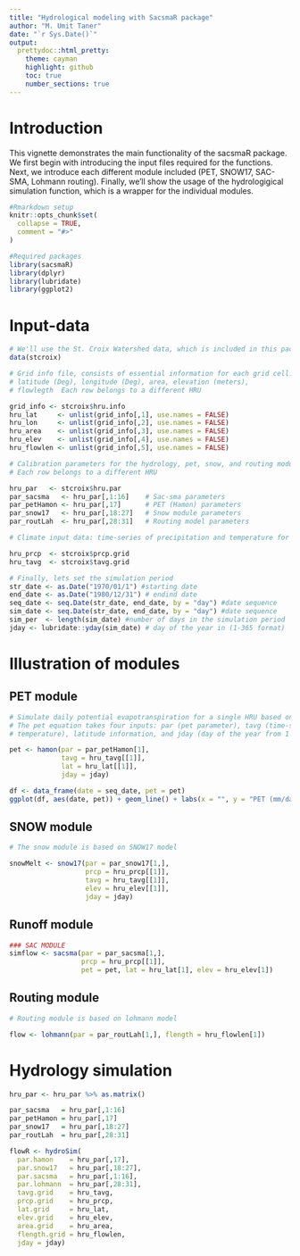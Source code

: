 ```yaml
---
title: "Hydrological modeling with SacsmaR package"
author: "M. Umit Taner"
date: "`r Sys.Date()`"
output:
  prettydoc::html_pretty:
    theme: cayman
    highlight: github
    toc: true
    number_sections: true
---
```


# Introduction

This vignette demonstrates the main functionality of the sacsmaR package. We first
begin with introducing the input files required for the functions. Next, we introduce
each different module included (PET, SNOW17, SAC-SMA, Lohmann routing). Finally, we'll show
the usage of the hydrologigical simulation function, which is a wrapper for the individual 
modules.

```r

#Rmarkdown setup
knitr::opts_chunk$set(
  collapse = TRUE,
  comment = "#>"
)

#Required packages
library(sacsmaR)
library(dplyr)
library(lubridate)
library(ggplot2)
```


# Input-data

```r

# We'll use the St. Croix Watershed data, which is included in this package  
data(stcroix)

# Grid info file, consists of essential information for each grid cell:
# latitude (Deg), longitude (Deg), area, elevation (meters),  
# flowlegth  Each row belongs to a different HRU

grid_info <- stcroix$hru.info
hru_lat     <- unlist(grid_info[,1], use.names = FALSE)
hru_lon     <- unlist(grid_info[,2], use.names = FALSE)
hru_area    <- unlist(grid_info[,3], use.names = FALSE)
hru_elev    <- unlist(grid_info[,4], use.names = FALSE)
hru_flowlen <- unlist(grid_info[,5], use.names = FALSE)

# Calibration parameters for the hydrology, pet, snow, and routing modules.
# Each row belongs to a different HRU

hru_par   <- stcroix$hru.par
par_sacsma   <- hru_par[,1:16]    # Sac-sma parameters
par_petHamon <- hru_par[,17]      # PET (Hamon) parameters
par_snow17   <- hru_par[,18:27]   # Snow module parameters
par_routLah  <- hru_par[,28:31]   # Routing model parameters

# Climate input data: time-series of precipitation and temperature for each HRU.

hru_prcp  <- stcroix$prcp.grid
hru_tavg  <- stcroix$tavg.grid

# Finally, lets set the simulation period 
str_date <- as.Date("1970/01/1") #starting date
end_date <- as.Date("1980/12/31") # endind date
seq_date <- seq.Date(str_date, end_date, by = "day") #date sequence
sim_date <- seq.Date(str_date, end_date, by = "day") #date sequence
sim_per  <- length(sim_date) #number of days in the simulation period
jday <- lubridate::yday(sim_date) # day of the year in (1-365 format)

```


# Illustration of modules

## PET module

```r

# Simulate daily potential evapotranspiration for a single HRU based on Hamon equation.
# The pet equation takes four inputs: par (pet parameter), tavg (time-series of average 
# temperature), latitude information, and jday (day of the year from 1 to 365)

pet <- hamon(par = par_petHamon[1], 
             tavg = hru_tavg[[1]],
             lat = hru_lat[[1]], 
             jday = jday)

df <- data_frame(date = seq_date, pet = pet)
ggplot(df, aes(date, pet)) + geom_line() + labs(x = "", y = "PET (mm/day)")

```

## SNOW module

```r

# The snow module is based on SNOW17 model

snowMelt <- snow17(par = par_snow17[1,],
                   prcp = hru_prcp[[1]],
                   tavg = hru_tavg[[1]],
                   elev = hru_elev[[1]],
                   jday = jday)

```

## Runoff module

```r
### SAC MODULE
simflow <- sacsma(par = par_sacsma[1,],
                  prcp = hru_prcp[[1]],
                  pet = pet, lat = hru_lat[1], elev = hru_elev[1])

```

## Routing module

```r

# Routing module is based on lohmann model 

flow <- lohmann(par = par_routLah[1,], flength = hru_flowlen[1])

```




# Hydrology simulation 

```r

hru_par <- hru_par %>% as.matrix()

par_sacsma   = hru_par[,1:16] 
par_petHamon = hru_par[,17]  
par_snow17   = hru_par[,18:27] 
par_routLah  = hru_par[,28:31] 

flowR <- hydroSim(
  par.hamon    = hru_par[,17],
  par.snow17   = hru_par[,18:27],
  par.sacsma   = hru_par[,1:16],
  par.lohmann  = hru_par[,28:31],
  tavg.grid    = hru_tavg,
  prcp.grid    = hru_prcp,
  lat.grid     = hru_lat,
  elev.grid    = hru_elev,
  area.grid    = hru_area, 
  flength.grid = hru_flowlen,
  jday = jday)

```